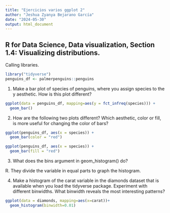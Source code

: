 ---
title: "Ejercicios varios ggplot 2"
author: "Jeshua Zyanya Bejarano García"
date: "2024-05-30"
output: html_document
---
## R for Data Science, Data visualization, Section 1.4: Visualizing distributions.

Calling libraries.
```{r}
library("tidyverse")
penguins_df <- palmerpenguins::penguins
```

1. Make a bar plot of species of penguins, where you assign species to the y aesthetic. How is this plot different?
```{r}
ggplot(data = penguins_df, mapping=aes(y = fct_infreq(species))) +
  geom_bar()
```

2. How are the following two plots different? Which aesthetic, color or fill, is more useful for changing the color of bars?
```{r}
ggplot(penguins_df, aes(x = species)) +
  geom_bar(color = "red")

ggplot(penguins_df, aes(x = species)) +
  geom_bar(fill = "red")
```
3. What does the bins argument in geom_histogram() do?

R. They divide the variable in equal parts to graph the histogram.

4. Make a histogram of the carat variable in the diamonds dataset that is available when you load the tidyverse package. Experiment with different binwidths. What binwidth reveals the most interesting patterns?
```{r}
ggplot(data = diamonds, mapping=aes(x=carat))+
  geom_histogram(binwidth=0.01)
```
